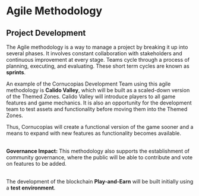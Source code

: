 # Agile Methodology  

## Project Development  

The Agile methodology is a way to manage a project by breaking it up into several phases. It involves constant collaboration with stakeholders and continuous improvement at every stage. Teams cycle through a process of planning, executing, and evaluating. These short term cycles are known as **sprints**.  

An example of the Cornucopias Development Team using this agile methodology is **Calido Valley**, which will be built as a scaled-down version of the Themed Zones. Calido Valley will introduce players to all game features and game mechanics. It is also an opportunity for the development team to test assets and functionality before moving them into the Themed Zones.  

Thus, Cornucopias will create a functional version of the game sooner and a means to expand with new features as functionality becomes available.  

</br>  

<div className="note-box success transparent">
  <b>Governance Impact:</b> This methodology also supports the establishment of community governance, where the public will be able to contribute and vote on features to be added.
</div>  

</br>  

The development of the blockchain **Play-and-Earn** will be built initially using a **test environment**.  
